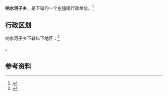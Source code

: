 {{中国乡级行政区|21/04/22/203/000}}

'''响水河子乡'''，是{{PRC admin/fullname|21/04/22/203/000|3}}下辖的一个[[乡镇|乡镇]]级行政单位。<ref>{{PRC admin/ref sgc|{{PRC admin/parent|21/04/22/203/000}}}}</ref>

== 行政区划 ==

响水河子乡下辖以下地区：<ref>{{PRC admin/ref sgc|21/04/22/203/000}}</ref>

{{PRC admin/children|21/04/22/203/000}}。

== 参考资料 ==

{{reflist}}

{{行政区划小作品}}
{{PRC admin/navcat|21/04/22/203/000}}